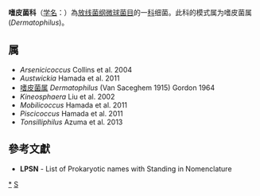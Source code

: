 {{Automatic taxobox
| taxon = Dermatophilaceae 
| authority = Austwick, 1958
| type genus = 嗜皮菌属<br>''Dermatophilus''
| type genus authority = (Van Saceghem, 1915) Gordon, 1964
| synonyms = ''Arsenicicoccaceae'' <small>Salam et al., 2020</small>
}}
'''嗜皮菌科'''（[[学名|学名]]：{{lang|la|''Dermatophilaceae''}}）為[[放线菌纲|放线菌纲]][[微球菌目|微球菌目]]的一[[科|科]]细菌。此科的模式属为嗜皮菌属(''Dermatophilus'')。

==属==
* ''Arsenicicoccus'' Collins et al. 2004
* ''Austwickia'' Hamada et al. 2011
* [[嗜皮菌属|嗜皮菌属]] ''Dermatophilus'' (Van Saceghem 1915) Gordon 1964
* ''Kineosphaera'' Liu et al. 2002
* ''Mobilicoccus'' Hamada et al. 2011
* ''Piscicoccus'' Hamada et al. 2011
* ''Tonsilliphilus'' Azuma et al. 2013

==參考文獻==
{{reflist}}
* '''LPSN''' - List of Prokaryotic names with Standing in Nomenclature

{{taxonbar}}

[[Category:_嗜皮菌科|*]]
[[Category:1958年描述的分类群|S]]